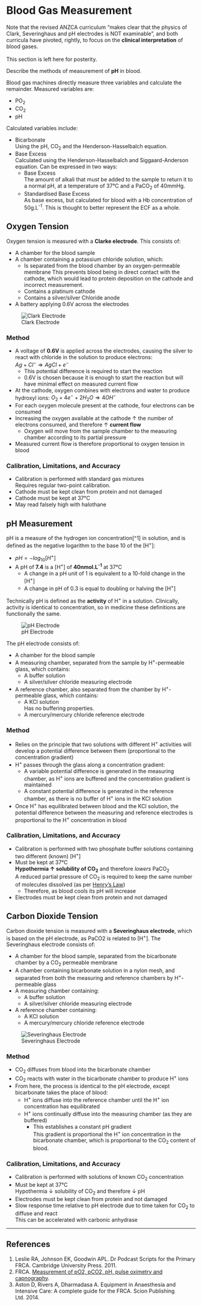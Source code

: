 # Blood Gas Measurement

:::info
Note that the revised ANZCA curriculum "makes clear that the physics of Clark, Severinghaus and pH electrodes is NOT examinable", and both curricula have pivoted, rightly, to focus on the **clinical interpretation** of blood gases.
\
\
This section is left here for posterity.
:::

:::CICM
Describe the methods of measurement of **pH** in blood.
:::


Blood gas machines directly measure three variables and calculate the remainder. Measured variables are:

* PO~2~
* CO~2~
* pH

Calculated variables include:

* Bicarbonate\
Using the pH, CO~2~ and the Henderson-Hasselbalch equation.\
* Base Excess\
Calculated using the Henderson-Hasselbalch and Siggaard-Anderson equation. Can be expressed in two ways:
  * Base Excess\
  The amount of alkali that must be added to the sample to return it to a normal pH, at a temperature of 37°C and a PaCO~2~ of 40mmHg.
  * Standardised Base Excess\
  As base excess, but calculated for blood with a Hb concentration of 50g.L^-1^. This is thought to better represent the ECF as a whole.


## Oxygen Tension

Oxygen tension is measured with a **Clarke electrode**. This consists of:

* A chamber for the blood sample\
* A chamber containing a potassium chloride solution, which:
  * Is separated from the blood chamber by an oxygen-permeable membrane 
  This prevents blood being in direct contact with the cathode, which would lead to protein deposition on the cathode and incorrect measurement.
  * Contains a platinum cathode
  * Contains a silver/silver Chloride anode
* A battery applying 0.6V across the electrodes

![Clark Electrode](/resources/clark-electrode.svg)


### Method

* A voltage of **0.6V** is applied across the electrodes, causing the silver to react with chloride in the solution to produce electrons:\
$Ag + Cl^- \Rightarrow AgCl + e^-$
  * This potential difference is required to start the reaction
  * 0.6V is chosen because it is enough to start the reaction but will have minimal effect on measured current flow 
* At the cathode, oxygen combines with electrons and water to produce hydroxyl ions: $O_2 + 4e^- + 2H_2O \Rightarrow 4OH^-$
* For each oxygen molecule present at the cathode, four electrons can be consumed
* Increasing the oxygen available at the cathode ↑ the number of electrons consumed, and therefore ↑ **current flow**
  * Oxygen will move from the sample chamber to the measuring chamber according to its partial pressure
* Measured current flow is therefore proportional to oxygen tension in blood


### Calibration, Limitations, and Accuracy

* Calibration is performed with standard gas mixtures\
Requires regular two-point calibration.
* Cathode must be kept clean from protein and not damaged
* Cathode must be kept at 37°C
* May read falsely high with halothane


## pH Measurement

pH is a measure of the hydrogen ion concentration[^1] in solution, and is defined as the negative logarithm to the base 10 of the [H^+^]:

* $pH = -log_{10}[H^+]$
* A pH of **7.4** is a [H^+^] of **40nmol.L^-1^** at 37°C
  *  A change in a pH unit of 1 is equivalent to a 10-fold change in the [H^+^]
  *  A change in pH of 0.3 is equal to doubling or halving the [H^+^]

:::column-margin
Technically pH is defined as the **activity** of H^+^ in a solution. Clinically, activity is identical to concentration, so in medicine these definitions are functionally the same.
:::

![pH Electrode](/resources/ph-electrode.svg)

The pH electrode consists of:

* A chamber for the blood sample
* A measuring chamber, separated from the sample by H^+^-permeable glass, which contains:
    * A buffer solution
    * A silver/silver chloride measuring electrode
* A reference chamber, also separated from the chamber by H^+^-permeable glass, which contains:
    * A KCl solution\
    Has no buffering properties.
    * A mercury/mercury chloride reference electrode


### Method

* Relies on the principle that two solutions with different H^+^ activities will develop a potential difference between them (proportional to the concentration gradient) 
* H^+^ passes through the glass along a concentration gradient:
    * A variable potential difference is generated in the measuring chamber, as H^+^ ions are buffered and the concentration gradient is maintained\
    * A constant potential difference is generated in the reference chamber, as there is no buffer of H^+^ ions in the KCl solution
* Once H^+^ has equilibrated between blood and the KCl solution, the potential difference between the measuring and reference electrodes is proportional to the H^+^ concentration in blood


### Calibration, Limitations, and Accuracy

* Calibration is performed with two phosphate buffer solutions containing two different (known) [H^+^]
* Must be kept at 37°C\
    **Hypothermia ↑ solubility of CO~2~** and therefore *lowers* PaCO~2~\
    A reduced partial pressure of CO~2~ is required to keep the same number of molecules dissolved (as per [Henry's Law](laws.md#gas))
    * Therefore, as blood cools its pH will increase
* Electrodes must be kept clean from protein and not damaged


## Carbon Dioxide Tension

Carbon dioxide tension is measured with a **Severinghaus electrode**, which is based on the pH electrode, as PaCO2 is related to [H^+^]. The Severinghaus electrode consists of:

* A chamber for the blood sample, separated from the bicarbonate chamber by a CO~2~ permeable membrane
* A chamber containing bicarbonate solution in a nylon mesh, and separated from both the measuring and reference chambers by H^+^-permeable glass
* A measuring chamber containing:
    * A buffer solution
    * A silver/silver chloride measuring electrode
* A  reference chamber containing:
    * A KCl solution
    * A mercury/mercury chloride reference electrode

![Severinghaus Electrode](/resources/severinghaus.svg)


### Method

* CO~2~ diffuses from blood into the bicarbonate chamber
* CO~2~ reacts with water in the bicarbonate chamber to produce H^+^ ions
* From here, the process is identical to the pH electrode, except bicarbonate takes the place of blood:
    * H^+^ ions diffuse into the reference chamber until the H^+^ ion concentration has equilibrated
    * H^+^ ions continually diffuse into the measuring chamber (as they are buffered)\
        * This establishes a constant pH gradient\
        This gradient is proportional the H^+^ ion concentration in the bicarbonate chamber, which is proportional to the CO~2~ content of blood.


### Calibration, Limitations, and Accuracy

* Calibration is performed with solutions of known CO~2~ concentration
* Must be kept at 37°C\
Hypothermia ↓ solubility of CO~2~ and therefore ↓ pH 
* Electrodes must be kept clean from protein and not damaged
* Slow response time relative to pH electrode due to time taken for CO~2~ to diffuse and react\
This can be accelerated with carbonic anhydrase


---

## References

1. Leslie RA, Johnson EK, Goodwin APL. Dr Podcast Scripts for the Primary FRCA. Cambridge University Press. 2011.
2. FRCA. [Measurement of pO2, pCO2, pH, pulse oximetry and capnography](http://www.frca.co.uk/article.aspx?articleid=100389).
3. Aston D, Rivers A, Dharmadasa A. Equipment in Anaesthesia and Intensive Care: A complete guide for the FRCA. Scion Publishing Ltd. 2014.
